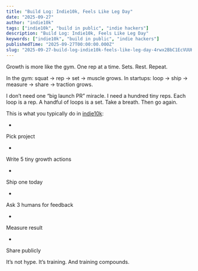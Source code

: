 ```yaml
---
title: "Build Log: Indie10k, Feels Like Leg Day"
date: "2025-09-27"
author: "indie10k"
tags: ["indie10k", "build in public", "indie hackers"]
description: "Build Log: Indie10k, Feels Like Leg Day"
keywords: ["indie10k", "build in public", "indie hackers"]
publishedTime: "2025-09-27T00:00:00.000Z"
slug: "2025-09-27-build-log-indie10k-feels-like-leg-day-4rwx2BbC1EcVUUHuY8Vb"
---
```


Growth is more like the gym.
One rep at a time. Sets. Rest. Repeat.

In the gym: squat → rep → set → muscle grows.
In startups: loop → ship → measure → share → traction grows.

I don’t need one “big launch PR” miracle.
I need a hundred tiny reps.
Each loop is a rep. A handful of loops is a set.
Take a breath. Then go again.

This is what you typically do in [indie10k](https://indie10k.com):

- 
Pick project

- 
Write 5 tiny growth actions

- 
Ship one today

- 
Ask 3 humans for feedback

- 
Measure result

- 
Share publicly

It’s not hype. It’s training.
And training compounds.